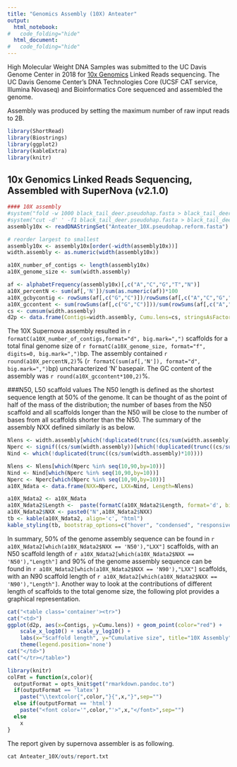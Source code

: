 ```yaml
---
title: "Genomics Assembly (10X) Anteater"
output:
  html_notebook:
#   code_folding="hide"
  html_document:
#   code_folding="hide"
---
```


High Molecular Weight DNA Samples was submitted to the UC Davis Genome Center in 2018 for [10x Genomics](https://www.10xgenomics.com/) Linked Reads sequencing. The UC Davis Genome Center's DNA Technologies Core (UCSF CAT service, Illumina Novaseq) and Bioinformatics Core sequenced and assembled the genome.

Assembly was produced by setting the maximum number of raw input reads to 2B.


```r
library(ShortRead)
library(Biostrings)
library(ggplot2)
library(kableExtra)
library(knitr)
```

## 10x Genomics Linked Reads Sequencing, Assembled with SuperNova (v2.1.0)

```r
#### 10X assembly
#system("fold -w 1000 black_tail_deer.pseudohap.fasta > black_tail_deer.pseudohap.folded.fasta", intern=TRUE)
#system("cut -d' ' -f1 black_tail_deer.pseudohap.fasta > black_tail_deer.pseudohap.reform.fasta", intern=TRUE)
assembly10x <- readDNAStringSet("Anteater_10X.pseudohap.reform.fasta")

# reorder largest to smallest
assembly10x <- assembly10x[order(-width(assembly10x))]
width.assembly <- as.numeric(width(assembly10x))

a10X_number_of_contigs <- length(assembly10x)
a10X_genome_size <- sum(width.assembly)

af <- alphabetFrequency(assembly10x)[,c("A","C","G","T","N")]
a10X_percentN <- sum(af[,'N'])/sum(as.numeric(af))*100
a10X_gcbycontig <- rowSums(af[,c("G","C")])/rowSums(af[,c("A","C","G","T")])
a10X_gccontent <- sum(rowSums(af[,c("G","C")]))/sum(rowSums(af[,c("A","C","G","T")]))
cs <- cumsum(width.assembly)
d2p <- data.frame(Contigs=width.assembly, Cumu.lens=cs, stringsAsFactors=F)
```

The 10X Supernova assembly resulted in `r formatC(a10X_number_of_contigs,format="d", big.mark=",")` scaffolds for a total final genome size of `r formatC(a10X_genome_size, format="f", digits=0, big.mark=",")`bp. The assembly contained `r round(a10X_percentN,2)`% (`r formatC(sum(af[,'N']), format="d", big.mark=",")`bp) uncharacterized 'N' basepair. The GC content of the assembly was `r round(a10X_gccontent*100,2)`%.

###N50, L50 scaffold values
The N50 length is defined as the shortest sequence length at 50% of the genome. It can be thought of as the point of half of the mass of the distribution; the number of bases from the N50 scaffold and all scaffolds longer than the N50 will be close to the number of bases from all scaffolds shorter than the N50. The summary of the assembly NXX defined similarly is as below.



```r
Nlens <- width.assembly[which(!duplicated(trunc((cs/sum(width.assembly)*10))))]
Nperc <- signif((cs/sum(width.assembly))[which(!duplicated(trunc((cs/sum(width.assembly)*10))))]*100,1)
Nind <- which(!duplicated(trunc((cs/sum(width.assembly)*10))))

Nlens <- Nlens[which(Nperc %in% seq(10,90,by=10))]
Nind <- Nind[which(Nperc %in% seq(10,90,by=10))]
Nperc <- Nperc[which(Nperc %in% seq(10,90,by=10))]
a10X_Ndata <- data.frame(NXX=Nperc, LXX=Nind, Length=Nlens)

a10X_Ndata2 <- a10X_Ndata
a10X_Ndata2$Length <-  paste(formatC(a10X_Ndata2$Length, format='d', big.mark=','),"bp")
a10X_Ndata2$NXX <- paste0("N",a10X_Ndata2$NXX)
tb <- kable(a10X_Ndata2, align='c', "html")
kable_styling(tb, bootstrap_options=c("hover", "condensed", "responsive"), full_width=T)

```

In summary, 50% of the genome assembly sequence can be found in `r a10X_Ndata2[which(a10X_Ndata2$NXX == 'N50'),"LXX"]` scaffolds, with an N50 scaffold length of `r a10X_Ndata2[which(a10X_Ndata2$NXX == 'N50'),"Length"]` and 90% of the genome assembly sequence can be found in `r a10X_Ndata2[which(a10X_Ndata2$NXX == 'N90'),"LXX"]` scaffolds, with an N90 scaffold length of `r a10X_Ndata2[which(a10X_Ndata2$NXX == 'N90'),"Length"]`. Another way to look at the contributions of different length of scaffolds to the total genome size, the following plot provides a graphical representation.

```r
cat("<table class='container'><tr>")
cat("<td>")
ggplot(d2p, aes(x=Contigs, y=Cumu.lens)) + geom_point(color="red") +
	scale_x_log10() + scale_y_log10() +
	labs(x="Scaffold length", y="Cumulative size", title="10X Assembly") + theme_bw() +
	theme(legend.position='none')
cat("</td>")
cat("</tr></table>")
```


```r
library(knitr)
colFmt = function(x,color){
  outputFormat = opts_knit$get("rmarkdown.pandoc.to")
  if(outputFormat == 'latex')
    paste("\\textcolor{",color,"}{",x,"}",sep="")
  else if(outputFormat == 'html')
    paste("<font color='",color,"'>",x,"</font>",sep="")
  else
    x
}
```

The report given by supernova assembler is as following.




```r
cat Anteater_10X/outs/report.txt
```
